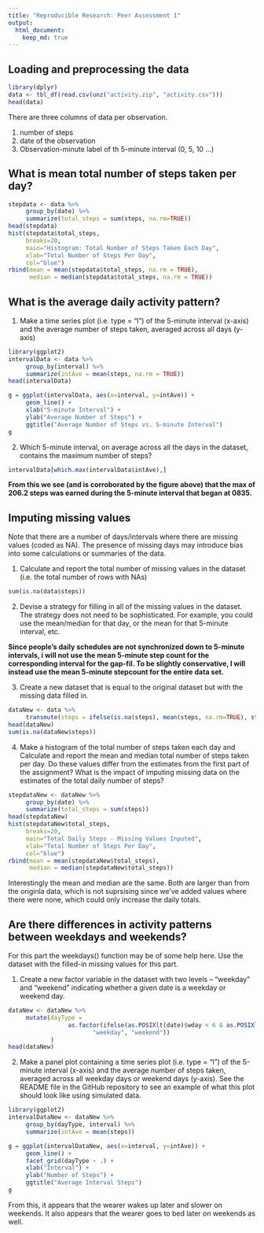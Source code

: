 ```yaml
---
title: "Reproducible Research: Peer Assessment 1"
output: 
  html_document:
    keep_md: true
---
```



## Loading and preprocessing the data
```r
library(dplyr)
data <- tbl_df(read.csv(unz("activity.zip", "activity.csv")))
head(data)

```
There are three columns of data per observation. 

1. number of steps  
1. date of the observation  
1. Observation-minute label of th 5-minute interval (0, 5, 10 ...)

## What is mean total number of steps taken per day?
```r
stepdata <- data %>% 
     group_by(date) %>% 
     summarize(total_steps = sum(steps, na.rm=TRUE))
head(stepdata)
hist(stepdata$total_steps, 
     breaks=20, 
     main="Histogram: Total Number of Steps Taken Each Day", 
     xlab="Total Number of Steps Per Day",
     col="blue")
rbind(mean = mean(stepdata$total_steps, na.rm = TRUE), 
      median = median(stepdata$total_steps, na.rm = TRUE))
```



## What is the average daily activity pattern?
1. Make a time series plot (i.e. type = "l") of the 5-minute interval (x-axis) and the average number of steps taken, averaged across all days (y-axis)
```r
library(ggplot2)
intervalData <- data %>%
     group_by(interval) %>%
     summarize(intAve = mean(steps, na.rm = TRUE))
head(intervalData)

g = ggplot(intervalData, aes(x=interval, y=intAve)) +
     geom_line() +
     xlab("5-minute Interval") + 
     ylab("Average Number of Steps") +
     ggtitle("Average Number of Steps vs. 5-minute Interval")
g

```

2. Which 5-minute interval, on average across all the days in the dataset, contains the maximum number of steps?
```r
intervalData[which.max(intervalData$intAve),]
```
**From this we see (and is corroborated by the figure above) that the max of 206.2 steps was earned
during the 5-minute interval that began at 0835.**



## Imputing missing values

Note that there are a number of days/intervals where there are missing values (coded as NA). The presence of missing days may introduce bias into some calculations or summaries of the data.

1. Calculate and report the total number of missing values in the dataset (i.e. the total number of rows with NAs)
```r
sum(is.na(data$steps))
```

2. Devise a strategy for filling in all of the missing values in the dataset. The strategy does not need to be sophisticated. For example, you could use the mean/median for that day, or the mean for that 5-minute interval, etc.

**Since people's daily schedules are not synchronized down to 5-minute intervals, i will not use
the mean 5-minute step count for the corresponding interval for the gap-fil. To be slightly conservative, I will instead use the mean 5-minute stepcount for the entire data set. **

3. Create a new dataset that is equal to the original dataset but with the missing data filled in.
```r
dataNew <- data %>% 
     transmute(steps = ifelse(is.na(steps), mean(steps, na.rm=TRUE), steps), date, interval)
head(dataNew)
sum(is.na(dataNew$steps))
```

4. Make a histogram of the total number of steps taken each day and Calculate and report the mean and median total number of steps taken per day. Do these values differ from the estimates from the first part of the assignment? What is the impact of imputing missing data on the estimates of the total daily number of steps?
```r
stepdataNew <- dataNew %>% 
     group_by(date) %>% 
     summarize(total_steps = sum(steps))
head(stepdataNew)
hist(stepdataNew$total_steps, 
     breaks=20, 
     main="Total Daily Steps - Missing Values Inputed", 
     xlab="Total Number of Steps Per Day",
     col="blue")
rbind(mean = mean(stepdataNew$total_steps), 
      median = median(stepdataNew$total_steps))
```
Interestingly the mean and median are the same. Both are larger than from the originla data, which is not suprsising since we've added values where there were none, which could only increase the daily totals.

## Are there differences in activity patterns between weekdays and weekends?
For this part the weekdays() function may be of some help here. Use the dataset with the filled-in missing values for this part.

1. Create a new factor variable in the dataset with two levels – “weekday” and “weekend” indicating whether a given date is a weekday or weekend day.
```r
dataNew <- dataNew %>% 
     mutate(dayType = 
                 as.factor(ifelse(as.POSIXlt(date)$wday < 6 & as.POSIXlt(date)$wday > 0, 
                        "weekday", "weekend"))
            )
head(dataNew)
```

2. Make a panel plot containing a time series plot (i.e. type = "l") of the 5-minute interval (x-axis) and the average number of steps taken, averaged across all weekday days or weekend days (y-axis). See the README file in the GitHub repository to see an example of what this plot should look like using simulated data.

```r
library(ggplot2)
intervalDataNew <- dataNew %>%
     group_by(dayType, interval) %>%
     summarize(intAve = mean(steps))

g = ggplot(intervalDataNew, aes(x=interval, y=intAve)) +
     geom_line() +
     facet_grid(dayType ~ .) +
     xlab("Interval") + 
     ylab("Number of Steps") +
     ggtitle("Average Interval Steps")
g

```

From this, it appears that the wearer wakes up later and slower on weekends. It also appears that the wearer goes to bed later on weekends as well. 